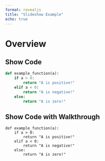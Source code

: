 ```yaml
---
format: revealjs
title: "Slideshow Example"
echo: true
---
```


# Overview

## Show Code

``` python
def example_function(a):
    if a > 0:
        return "A is positive!"
    elif a < 0:
        return "A is negative!"
    else:
        return "A is zero!"
```

## Show Code with Walkthrough

``` .python
def example_function(a):
    if a > 0:
        return "A is positive!"
    elif a < 0:
        return "A is negative!"
    else:
        return "A is zero!"
```